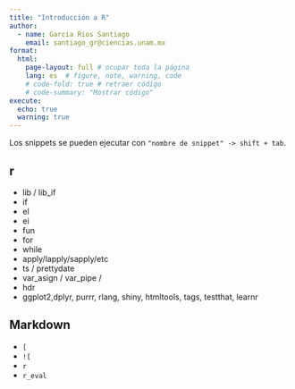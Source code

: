 ```yaml
---
title: "Introducción a R"
author:
  - name: Garcia Rios Santiago
    email: santiago_gr@ciencias.unam.mx
format: 
  html:
    page-layout: full # ocupar toda la página
    lang: es  # figure, note, warning, code
    # code-fold: true # retraer código
    # code-summary: "Mostrar código"
execute:
  echo: true  
  warning: true
---
```


Los snippets se pueden ejecutar con `"nombre de snippet" -> shift + tab`.

## r

-   lib / lib_if
-   if
-   el
-   ei
-   fun
-   for
-   while
-   apply/lapply/sapply/etc
-   ts / prettydate
-   var_asign / var_pipe /
-   hdr
-   ggplot2,dplyr, purrr, rlang, shiny, htmltools, tags, testthat, learnr

## Markdown

-   `[`
-   `![`
-   `r`
-   `r_eval`
